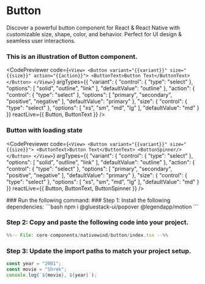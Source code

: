 
# Button

Discover a powerful button component for React & React Native with customizable size, shape, color, and behavior. Perfect for UI design & seamless user interactions.


### This is an illustration of Button component.
<CodePreviewer
  code={`<View>
    <Button variant="{{variant}}" size="{{size}}" action="{{action}}">
        <ButtonText>Button Text</ButtonText>
    </Button>
</View>`}
  argTypes={{
  "variant": {
    "control": {
      "type": "select"
    },
    "options": [
      "solid",
      "outline",
      "link"
    ],
    "defaultValue": "outline"
  },
  "action": {
    "control": {
      "type": "select"
    },
    "options": [
      "primary",
      "secondary",
      "positive",
      "negative"
    ],
    "defaultValue": "primary"
  },
  "size": {
    "control": {
      "type": "select"
    },
    "options": [
      "xs",
      "sm",
      "md",
      "lg"
    ],
    "defaultValue": "md"
  }
}}
  reactLive={{ Button, ButtonText }}
/>



### Button with loading state

<CodePreviewer
  code={`<View>
    <Button variant="{{variant}}" size="{{size}}">
        <ButtonText>Button Text</ButtonText>
        <ButtonSpinner/>
    </Button>
</View>`}
  argTypes={{
  "variant": {
    "control": {
      "type": "select"
    },
    "options": [
      "solid",
      "outline",
      "link"
    ],
    "defaultValue": "outline"
  },
  "action": {
    "control": {
      "type": "select"
    },
    "options": [
      "primary",
      "secondary",
      "positive",
      "negative"
    ],
    "defaultValue": "primary"
  },
  "size": {
    "control": {
      "type": "select"
    },
    "options": [
      "xs",
      "sm",
      "md",
      "lg"
    ],
    "defaultValue": "md"
  }
}}
  reactLive={{ Button, ButtonText, ButtonSpinner }}
/>

<Tabs>
<TabItem label="cli">
### Run the following command:
  
</TabItem>
<TabItem label="manual">
### Step 1: Install the following dependencies:
```bash
npm i @gluestack-ui/popover @legendapp/motion
```

### Step 2: Copy and paste the following code into your project.


```jsx 
%%-- File: core-components/nativewind/button/index.tsx --%% 
```


### Step 3: Update the import paths to match your project setup.

   

</TabItem>
</Tabs>


```jsx
const year = "2001";
const movie = "Shrek";
console.log(`${movie}, ${year}`);
```



